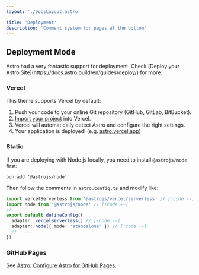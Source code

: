 ```yaml
---
layout: './DocsLayout.astro'

title: 'Deployment'
description: 'Comment system for pages at the bottom'
---
```



## Deployment Mode


<Aside type='tip'>
Astro had a very fantastic support for deployment. Check [Deploy your Astro Site](https://docs.astro.build/en/guides/deploy/) for more.
</Aside>

### Vercel

This theme supports Vercel by default:

<Steps>

1. Push your code to your online Git repository (GitHub, GitLab, BitBucket).
2. [Import your project](https://vercel.com/new) into Vercel.
3. Vercel will automatically detect Astro and configure the right settings.
4. Your application is deployed! (e.g. [astro.vercel.app](https://astro.vercel.app/))

</Steps>

### Static

If you are deploying with Node.js locally, you need to install `@astrojs/node` first:

```shell
bun add '@astrojs/node'
```

Then follow the comments in `astro.config.ts` and modify like:

```ts title="astro.config.ts"
import vercelServerless from '@astrojs/vercel/serverless' // [!code --]
import node from '@astrojs/node' // [!code ++]
// ...
export default defineConfig({
  adapter: vercelServerless() // [!code --]
  adapter: node({ mode: 'standalone' }) // [!code ++]
  //   ...
})
```

### GitHub Pages

See [Astro: Configure Astro for GitHub Pages](https://docs.astro.build/en/guides/deploy/github/).
